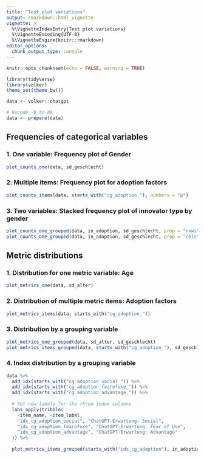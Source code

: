 ```yaml
---
title: "Test plot variations"
output: rmarkdown::html_vignette
vignette: >
  %\VignetteIndexEntry{Test plot variations}
  %\VignetteEncoding{UTF-8}
  %\VignetteEngine{knitr::rmarkdown}
editor_options: 
  chunk_output_type: console
---
```


```r
knitr::opts_chunk$set(echo = FALSE, warning = TRUE)

library(tidyverse)
library(volker)
theme_set(theme_bw())

data <- volker::chatgpt

# Recode -9 to NA
data <- prepare(data)

```

## Frequencies of categorical variables

### 1. One variable: Frequency plot of Gender
```r
plot_counts_one(data, sd_geschlecht)
```

### 2. Multiple items: Frequency plot for adoption factors
```r
plot_counts_items(data, starts_with("cg_adoption_"), numbers = "p")
```

### 3. Two variables: Stacked frequency plot of innovator type by gender

```r
plot_counts_one_grouped(data, in_adoption, sd_geschlecht, prop = "rows")
plot_counts_one_grouped(data, in_adoption, sd_geschlecht, prop = "cols")
```

## Metric distributions

### 1. Distribution for one metric variable: Age
```r
plot_metrics_one(data, sd_alter)
```


### 2. Distribution of multiple metric items: Adoption factors
```r
plot_metrics_items(data, starts_with("cg_adoption_"))
```

### 3. Distribution by a grouping variable
```r
plot_metrics_one_grouped(data, sd_alter, sd_geschlecht)
plot_metrics_items_grouped(data, starts_with("cg_adoption_"), sd_geschlecht)
```

### 4. Index  distribution by a grouping variable
```r

data %>%
  add_idx(starts_with("cg_adoption_social_")) %>%
  add_idx(starts_with("cg_adoption_fearofuse_")) %>%
  add_idx(starts_with("cg_adoption_advantage_")) %>%
  
  # Set new labels for the three index columns
  labs_apply(tribble(
    ~item_name, ~item_label,
    "idx_cg_adoption_social", "ChatGPT-Erwartung: Social",
    "idx_cg_adoption_fearofuse", "ChatGPT-Erwartung: Fear of Use",
    "idx_cg_adoption_advantage", "ChatGPT-Erwartung: Advantage"
  )) %>%
  
  plot_metrics_items_grouped(starts_with("idx_cg_adoption"), in_adoption)
  
```

